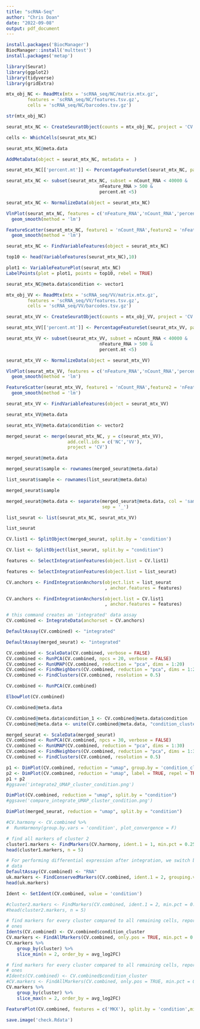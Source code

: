```yaml
---
title: "scRNA-Seq"
author: "Chris Doan"
date: "2022-09-08"
output: pdf_document
---
```


```r
install.packages('BiocManager')
BiocManager::install('multtest')
install.packages('metap')
```


```r
library(Seurat)
library(ggplot2)
library(tidyverse)
library(gridExtra)
```

```r
mtx_obj_NC <- ReadMtx(mtx = 'scRNA_seq/NC/matrix.mtx.gz',
        features = 'scRNA_seq/NC/features.tsv.gz',
        cells = 'scRNA_seq/NC/barcodes.tsv.gz')
```

```r
str(mtx_obj_NC)
```


```r
seurat_mtx_NC <- CreateSeuratObject(counts = mtx_obj_NC, project = 'CV', min.cells = 5)
```

```r
cells <- WhichCells(seurat_mtx_NC)
```


```r
seurat_mtx_NC@meta.data
```

```r
AddMetaData(object = seurat_mtx_NC, metadata =  )
```


```r
seurat_mtx_NC[['percent.mt']] <- PercentageFeatureSet(seurat_mtx_NC, pattern = '^MT-')
```

```r
seurat_mtx_NC <- subset(seurat_mtx_NC, subset = nCount_RNA < 40000 & 
                                   nFeature_RNA > 500 &
                                   percent.mt <5)
```




```r
seurat_mtx_NC <- NormalizeData(object = seurat_mtx_NC)
```


```r
VlnPlot(seurat_mtx_NC, features = c('nFeature_RNA','nCount_RNA','percent.mt'), ncol = 3) +
  geom_smooth(method = 'lm')

FeatureScatter(seurat_mtx_NC, feature1 = 'nCount_RNA',feature2 = 'nFeature_RNA') +
  geom_smooth(method = 'lm')
```

```r
seurat_mtx_NC <- FindVariableFeatures(object = seurat_mtx_NC)
```

```r
top10 <- head(VariableFeatures(seurat_mtx_NC),10)
```

```r
plot1 <- VariableFeaturePlot(seurat_mtx_NC)
LabelPoints(plot = plot1, points = top10, rebel = TRUE)
```

```r
seurat_mtx_NC@meta.data$condition <- vector1
```


```r
mtx_obj_VV <- ReadMtx(mtx = 'scRNA_seq/VV/matrix.mtx.gz',
        features = 'scRNA_seq/VV/features.tsv.gz',
        cells = 'scRNA_seq/VV/barcodes.tsv.gz')
```

```r
seurat_mtx_VV <- CreateSeuratObject(counts = mtx_obj_VV, project = 'CV', min.cells = 5)
```

```r
seurat_mtx_VV[['percent.mt']] <- PercentageFeatureSet(seurat_mtx_VV, pattern = '^MT-')
```

```r
seurat_mtx_VV <- subset(seurat_mtx_VV, subset = nCount_RNA < 40000 & 
                                   nFeature_RNA > 500 &
                                   percent.mt <5)
```

```r
seurat_mtx_VV <- NormalizeData(object = seurat_mtx_VV)
```

```r
VlnPlot(seurat_mtx_VV, features = c('nFeature_RNA','nCount_RNA','percent.mt'), ncol = 3) +
  geom_smooth(method = 'lm')

FeatureScatter(seurat_mtx_VV, feature1 = 'nCount_RNA',feature2 = 'nFeature_RNA') +
  geom_smooth(method = 'lm')
```

```r
seurat_mtx_VV <- FindVariableFeatures(object = seurat_mtx_VV)
```

```r
seurat_mtx_VV@meta.data
```
```r
seurat_mtx_VV@meta.data$condition <- vector2
```

```r
merged_seurat <- merge(seurat_mtx_NC, y = c(seurat_mtx_VV),
                       add.cell.ids = c('NC','VV'),
                       project = 'CV')
```

```r
merged_seurat@meta.data
```

```r
merged_seurat$sample <- rownames(merged_seurat@meta.data)
```

```r
list_seurat$sample <- rownames(list_seurat@meta.data)
```

```r
merged_seurat$sample
```


```r
merged_seurat@meta.data <- separate(merged_seurat@meta.data, col = 'sample', into = c('condition','Barcode'),
                                    sep = '_')
```

```r
list_seurat <- list(seurat_mtx_NC, seurat_mtx_VV)
```

```r
list_seurat
```

```r
CV.list1 <- SplitObject(merged_seurat, split.by = 'condition')
```

```r
CV.list <- SplitObject(list_seurat, split.by = "condition")
```


```r
features <- SelectIntegrationFeatures(object.list = CV.list1)
```

```r
features <- SelectIntegrationFeatures(object.list = list_seurat)
```

```r
CV.anchors <- FindIntegrationAnchors(object.list = list_seurat
                                     , anchor.features = features)
```

```r
CV.anchors <- FindIntegrationAnchors(object.list = CV.list1
                                     , anchor.features = features)
```

```r
# this command creates an 'integrated' data assay
CV.combined <- IntegrateData(anchorset = CV.anchors)
```

```r
DefaultAssay(CV.combined) <- "integrated"
```

```r
DefaultAssay(merged_seurat) <- "integrated"
```


```r
CV.combined <- ScaleData(CV.combined, verbose = FALSE)
CV.combined <- RunPCA(CV.combined, npcs = 20, verbose = FALSE)
CV.combined <- RunUMAP(CV.combined, reduction = "pca", dims = 1:20)
CV.combined <- FindNeighbors(CV.combined, reduction = "pca", dims = 1:20)
CV.combined <- FindClusters(CV.combined, resolution = 0.5)
```

```r
CV.combined <- RunPCA(CV.combined)
```

```r
ElbowPlot(CV.combined)
```

```r
CV.combined@meta.data
```


```r
CV.combined@meta.data$condition_1 <- CV.combined@meta.data$condition
CV.combined@meta.data <- unite(CV.combined@meta.data, "condition_cluster", condition_1, seurat_clusters, sep = "_")
```

```r
merged_seurat <- ScaleData(merged_seurat)
CV.combined <- RunPCA(CV.combined, npcs = 30, verbose = FALSE)
CV.combined <- RunUMAP(CV.combined, reduction = "pca", dims = 1:30)
CV.combined <- FindNeighbors(CV.combined, reduction = "pca", dims = 1:30)
CV.combined <- FindClusters(CV.combined, resolution = 0.5)
```

```r
p1 <- DimPlot(CV.combined, reduction = "umap", group.by = 'condition_cluster')
p2 <- DimPlot(CV.combined, reduction = "umap", label = TRUE, repel = TRUE)
p1 + p2
#ggsave('integrate2_UMAP_cluster_condition.png')
```

```r
DimPlot(CV.combined, reduction = "umap", split.by = "condition")
#ggsave('compare_integrate_UMAP_cluster_condition.png')
```

```r
DimPlot(merged_seurat, reduction = "umap", split.by = "condition")
```


```r
#CV.harmony <- CV.combined %>% 
#  RunHarmony(group.by.vars = 'condition', plot_convergence = F)
```

```r
# find all markers of cluster 2
cluster1.markers <- FindMarkers(CV.harmony, ident.1 = 1, min.pct = 0.25)
head(cluster1.markers, n = 5)
```

```r
# For performing differential expression after integration, we switch back to the original
# data
DefaultAssay(CV.combined) <- "RNA"
uk.markers <- FindConservedMarkers(CV.combined, ident.1 = 2, grouping.var = "cell_types", verbose = FALSE)
head(uk.markers)
```

```r
Ident <- SetIdent(CV.combined, value = 'condition')
```

```r
#cluster2.markers <- FindMarkers(CV.combined, ident.1 = 2, min.pct = 0.25)
#head(cluster2.markers, n = 5)
```

```r
# find markers for every cluster compared to all remaining cells, report only the positive
# ones
Idents(CV.combined) <- CV.combined$condition_cluster
CV.markers <- FindAllMarkers(CV.combined, only.pos = TRUE, min.pct = 0.25, logfc.threshold = 0.25)
CV.markers %>%
    group_by(cluster) %>%
    slice_min(n = 2, order_by = avg_log2FC)
```
```r
# find markers for every cluster compared to all remaining cells, report only the positive
# ones
#Idents(CV.combined) <- CV.combined$condition_cluster
#CV.markers <- FindAllMarkers(CV.combined, only.pos = TRUE, min.pct = 0.25, logfc.threshold = 0.25)
CV.markers %>%
    group_by(cluster) %>%
    slice_max(n = 2, order_by = avg_log2FC)
```

```r
FeaturePlot(CV.combined, features = c('MKX'), split.by = 'condition',min.cutoff = 'q10')
```

```r
save.image('check.Rdata')
```

